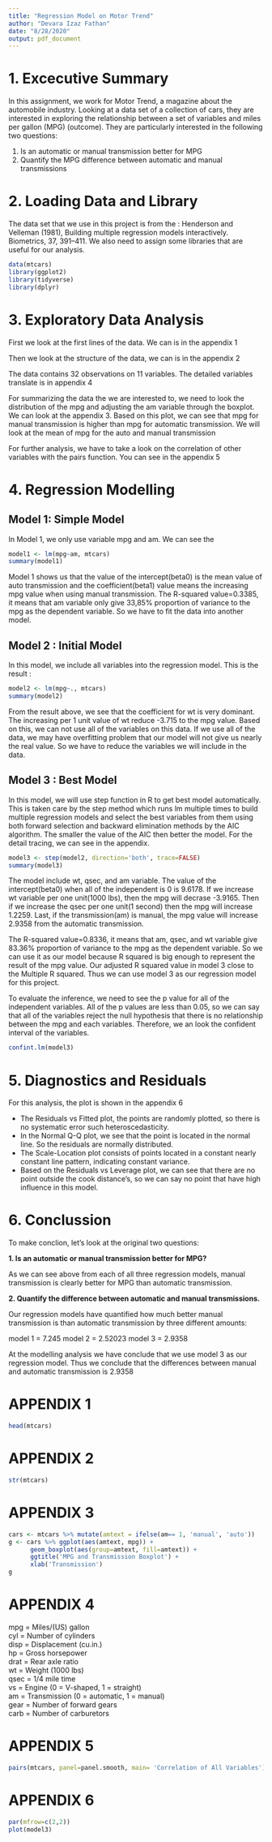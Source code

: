 ```yaml
---
title: "Regression Model on Motor Trend"
author: "Devara Izaz Fathan"
date: "8/28/2020"
output: pdf_document
---
```


# 1. Excecutive Summary
In this assignment, we work for Motor Trend, a magazine about the automobile industry. Looking at a data set of a collection of cars, they are interested in exploring the relationship between a set of variables and miles per gallon (MPG) (outcome). They are particularly interested in the following two questions:

1. Is an automatic or manual transmission better for MPG
2. Quantify the MPG difference between automatic and manual transmissions

# 2. Loading Data and Library
The data set that we use in this project is from the : Henderson and Velleman (1981), Building multiple regression models interactively. Biometrics, 37, 391–411.
We also need to assign some libraries that are useful for our analysis.

```r
data(mtcars)
library(ggplot2)
library(tidyverse)
library(dplyr)
```

# 3. Exploratory Data Analysis
First we look at the first lines of the data. We can is in the appendix 1

Then we look at the structure of the data, we can is in the appendix 2

The data contains 32 observations on 11 variables. The detailed variables translate is in appendix 4

For summarizing the data the we are interested to, we need to look the distribution of the mpg and adjusting the am variable through the boxplot. We can look at the appendix 3. Based on this plot, we can see that mpg for manual transmission is higher than mpg for automatic transmission. We will look at the mean of mpg for the auto and manual transmission

For further analysis, we have to take a look on the correlation of other variables with the pairs function. You can see in the appendix 5

# 4. Regression Modelling
## Model 1: Simple Model
In Model 1, we only use variable mpg and am. We can see the

```r
model1 <- lm(mpg~am, mtcars)
summary(model1)
```
Model 1 shows us that the value of the intercept(beta0) is the mean value of auto transmission and the coefficient(beta1) value means the increasing mpg value when using manual transmission. The R-squared value=0.3385, it means that am variable only give 33,85% proportion of variance to the mpg as the dependent variable. So we have to fit the data into another model. 

## Model 2 : Initial Model
In this model, we include all variables into the regression model. This is the result :

```r
model2 <- lm(mpg~., mtcars)
summary(model2)
```
From the result above, we see that the coefficient for wt is very dominant. The increasing per 1 unit value of wt reduce -3.715 to the mpg value. Based on this, we can not use all of the variables on this data. If we use all of the data, we may have overfitting problem that our model will not give us nearly the real value. So we have to reduce the variables we will include in the data.

## Model 3 : Best Model
In this model, we will use step function in R to get best model automatically. This is taken care by the step method which runs lm multiple times to build multiple regression models and select the best variables from them using both forward selection and backward elimination methods by the AIC algorithm. The smaller the value of the AIC then better the model. For the detail tracing, we can see in the appendix.

```r
model3 <- step(model2, direction='both', trace=FALSE)
summary(model3)
```

The model include wt, qsec, and am variable. The value of the intercept(beta0) when all of the independent is 0 is 9.6178. If we increase wt variable per one unit(1000 lbs), then the mpg will decrase -3.9165. Then if we increase the qsec per one unit(1 second) then the mpg will increase 1.2259. Last, if the transmission(am) is manual, the mpg value will increase  2.9358 from the automatic transmission.

The R-squared value=0.8336, it means that am, qsec, and wt variable give 83.36% proportion of variance to the mpg as the dependent variable. So we can use it as our model because R squared is big enough to represent the result of the mpg value. Our adjusted R squared value in model 3 close to the Multiple R squared. Thus we can use model 3 as our regression model for this project. 

To evaluate the inference, we need to see the p value for all of the independent variables. All of the p values are less than 0.05, so we can say that all of the variables reject the null hypothesis that there is no relationship between the mpg and each variables. Therefore, we an look the confident interval of the variables.
```r
confint.lm(model3)
```

# 5. Diagnostics and Residuals
For this analysis, the plot is shown in the appendix 6

- The Residuals vs Fitted plot, the points are randomly plotted, so there is no systematic error such heteroscedasticity.
- In the Normal Q-Q plot, we see that the point is located in the normal line. So the residuals are normally distributed.
- The Scale-Location plot consists of points located in a constant nearly constant line pattern, indicating constant variance.
- Based on the Residuals vs Leverage plot, we can see that there are no point outside the cook distance's, so we can say no point that have high influence in this model.

# 6. Conclussion
To make conclion, let’s look at the original two questions:

**1. Is an automatic or manual transmission better for MPG?**

As we can see above from each of all three regression models, manual transmission is clearly better for MPG than automatic transmission.

**2. Quantify the difference between automatic and manual transmissions.**

Our regression models have quantified how much better manual transmission is than automatic transmission by three different amounts:

model 1 = 7.245
model 2 = 2.52023 
model 3 = 2.9358

At the modelling analysis we have conclude that we use model 3 as our regression model. Thus we conclude that the differences between manual and automatic transmission is 2.9358


# APPENDIX 1
```r
head(mtcars)

```

# APPENDIX 2
```r
str(mtcars)
```

# APPENDIX 3

```r
cars <- mtcars %>% mutate(amtext = ifelse(am== 1, 'manual', 'auto'))
g <- cars %>% ggplot(aes(amtext, mpg)) + 
      geom_boxplot(aes(group=amtext, fill=amtext)) +
      ggtitle('MPG and Transmission Boxplot') +
      xlab('Transmission')
g
```

# APPENDIX 4

mpg = Miles/(US) gallon  
cyl = Number of cylinders  
disp = Displacement (cu.in.)  
hp = Gross horsepower  
drat = Rear axle ratio  
wt = Weight (1000 lbs)  
qsec = 1/4 mile time  
vs = Engine (0 = V-shaped, 1 = straight)  
am = Transmission (0 = automatic, 1 = manual)  
gear = Number of forward gears  
carb = Number of carburetors  

# APPENDIX 5

```r
pairs(mtcars, panel=panel.smooth, main= 'Correlation of All Variables')
```

# APPENDIX 6

```r
par(mfrow=c(2,2))
plot(model3)
```










